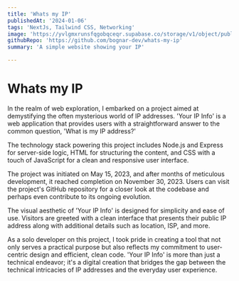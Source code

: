 ```yaml
---
title: 'Whats my IP'
publishedAt: '2024-01-06'
tags: 'NextJs, Tailwind CSS, Networking'
image: 'https://yvlgmxrunsfqgobqceqr.supabase.co/storage/v1/object/public/images/ip-checker.png'
githubRepo: 'https://github.com/bognar-dev/whats-my-ip'
summary: 'A simple website showing your IP'

---
```


# Whats my IP

In the realm of web exploration, I embarked on a project aimed at demystifying the often mysterious world of IP addresses. 'Your IP Info' is a web application that provides users with a straightforward answer to the common question, 'What is my IP address?'

The technology stack powering this project includes Node.js and Express for server-side logic, HTML for structuring the content, and CSS with a touch of JavaScript for a clean and responsive user interface.

The project was initiated on May 15, 2023, and after months of meticulous development, it reached completion on November 30, 2023. Users can visit the project's GitHub repository for a closer look at the codebase and perhaps even contribute to its ongoing evolution.

The visual aesthetic of 'Your IP Info' is designed for simplicity and ease of use. Visitors are greeted with a clean interface that presents their public IP address along with additional details such as location, ISP, and more.

As a solo developer on this project, I took pride in creating a tool that not only serves a practical purpose but also reflects my commitment to user-centric design and efficient, clean code. 'Your IP Info' is more than just a technical endeavor; it's a digital creation that bridges the gap between the technical intricacies of IP addresses and the everyday user experience.
